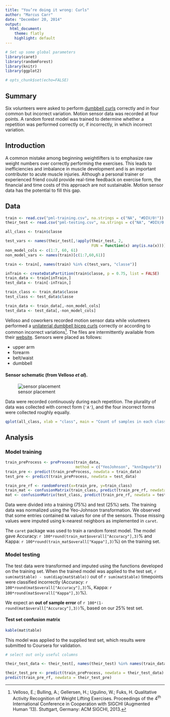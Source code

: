 ```yaml
---
title: "You’re doing it wrong: Curls"
author: "Marcus Carr"
date: "December 20, 2014"
output: 
  html_document:
    theme: flatly
    highlight: default
---
```


```r
# Set up some global parameters
library(caret)
library(randomForest)
library(knitr)
library(ggplot2)

# opts_chunk$set(echo=FALSE)
```

## Summary

Six volunteers were asked to perform [dumbbell curls](http://exrx.net/WeightExercises/Biceps/DBCurl.html) correctly and in four common but incorrect variation. Motion sensor data was recorded at four points. A random forest model was trained to determine whether a repetition was performed correctly or, if incorrectly, in which incorrect variation.

## Introduction

A common mistake among beginning weightlifters is to emphasize raw weight numbers over correctly performing the exercises. This leads to inefficiencies and imbalance in muscle development and is an important contributer to acute muscle injuries. Although a personal trainer or experienced friend could provide real-time feedback on exercise form, the financial and time costs of this approach are not sustainable. Motion sensor data has the potential to fill this gap.

## Data

```r
train <- read.csv("pml-training.csv", na.strings = c("NA", "#DIV/0!"))
their_test <- read.csv("pml-testing.csv", na.strings = c("NA", "#DIV/0!"))

all_class <- train$classe

test_vars <- names(their_test[,!apply(their_test, 2, 
                                      FUN = function(x) any(is.na(x)))])
non_model_cols <- c(1:7, 60, 61)
non_model_vars <- names(train)[c(1:7,60,61)]

train <- train[, names(train) %in% c(test_vars, "classe")]

inTrain <- createDataPartition(train$classe, p = 0.75, list = FALSE)
train_data <- train[inTrain,]
test_data <- train[-inTrain,]

train_class <- train_data$classe
test_class <- test_data$classe

train_data <- train_data[,-non_model_cols]
test_data <- test_data[,-non_model_cols]
```

Velloso and coworkers recorded motion sensor data while volunteers performed a [unilaterial dumbbell bicep curls](http://exrx.net/WeightExercises/Biceps/DBCurl.html) correctly or according to common incorrect variations[^1]. The files are intermittently available from their [website](http://groupware.les.inf.puc-rio.br/har). Sensors were placed as follows:

* upper arm
* forearm
* belt/waist
* dumbbell

#### Sensor schematic (from Velloso _et al_).

![sensor placement](on-body-sensing-schema.png)


Data were recorded continuously during each repetition. The plurality of data was collected with correct form (`'A'`), and the four incorrect forms were collected roughly equally.

``` r
qplot(all_class, xlab = "class", main = "Count of samples in each class")
```

[^1]: Velloso, E.; Bulling, A.; Gellersen, H.; Ugulino, W.; Fuks, H. Qualitative Activity Recognition of Weight Lifting Exercises. Proceedings of the 4^th^ International Conference in Cooperation with SIGCHI (Augmented Human '13). Stuttgart, Germany: ACM SIGCHI, 2013.

## Analysis

### Model training

```r
train_preProcess <- preProcess(train_data, 
                               method = c("YeoJohnson", "knnImpute"))
train_pre <- predict(train_preProcess, newdata = train_data)
test_pre <- predict(train_preProcess, newdata = test_data)

train_pre_rf <- randomForest(x=train_pre, y=train_class)
train_mat <- confusionMatrix(train_class, predict(train_pre_rf, newdata = train_pre))
mat <- confusionMatrix(test_class, predict(train_pre_rf, newdata = test_pre))
```

Data were divided into a training (75%) and test (25%) sets. The training data was normalized using the Yeo-Johnson transformation. We observed that some entries contained `NA` values for one of the sensors. Those missing values were imputed using k-nearest neighbors as implemented in `caret`. 

The `caret` package was used to train a random forest model. The model gave Accuracy: `r 100*round(train_mat$overall["Accuracy"],3)`% and Kappa: `r 100*round(train_mat$overall["Kappa"],3)`%) on the training set.

### Model testing

The test data were transformed and imputed using the functions developed on the training set. When the trained model was applied to the test set, `r sum(mat$table) - sum(diag(mat$table))` out of `r sum(mat$table)` timepoints were  classified incorrectly (Accuracy: `r 100*round(mat$overall["Accuracy"],3)`%, Kappa: `r 100*round(mat$overall["Kappa"],3)`%).

We expect an **out of sample error** of `r 100*(1-round(mat$overall["Accuracy"],3))`%, based on our 25% test set.


#### Test set confusion matrix

```r
kable(mat$table)
```

This model was applied to the supplied test set, which results were submitted to Coursera for validation.

```r
# select out only useful columns

their_test_data <- their_test[, names(their_test) %in% names(train_data)]

their_test_pre <- predict(train_preProcess, newdata = their_test_data)
predict(train_pre_rf, newdata = their_test_pre)
```
